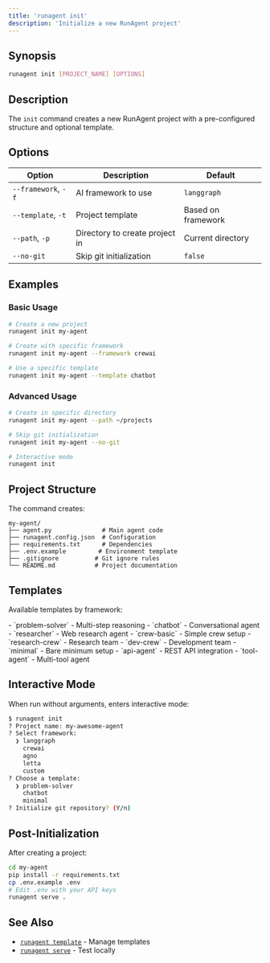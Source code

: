 ```yaml
---
title: 'runagent init'
description: 'Initialize a new RunAgent project'
---
```


## Synopsis

```bash
runagent init [PROJECT_NAME] [OPTIONS]
```

## Description

The `init` command creates a new RunAgent project with a pre-configured structure and optional template.

## Options

| Option | Description | Default |
|--------|-------------|---------|
| `--framework`, `-f` | AI framework to use | `langgraph` |
| `--template`, `-t` | Project template | Based on framework |
| `--path`, `-p` | Directory to create project in | Current directory |
| `--no-git` | Skip git initialization | `false` |

## Examples

### Basic Usage

```bash
# Create a new project
runagent init my-agent

# Create with specific framework
runagent init my-agent --framework crewai

# Use a specific template
runagent init my-agent --template chatbot
```

### Advanced Usage

```bash
# Create in specific directory
runagent init my-agent --path ~/projects

# Skip git initialization
runagent init my-agent --no-git

# Interactive mode
runagent init
```

## Project Structure

The command creates:

```
my-agent/
├── agent.py              # Main agent code
├── runagent.config.json  # Configuration
├── requirements.txt      # Dependencies
├── .env.example         # Environment template
├── .gitignore          # Git ignore rules
└── README.md           # Project documentation
```

## Templates

Available templates by framework:

<Tabs>
  <Tab title="LangGraph">
    - `problem-solver` - Multi-step reasoning
    - `chatbot` - Conversational agent
    - `researcher` - Web research agent
  </Tab>
  <Tab title="CrewAI">
    - `crew-basic` - Simple crew setup
    - `research-crew` - Research team
    - `dev-crew` - Development team
  </Tab>
  <Tab title="Custom">
    - `minimal` - Bare minimum setup
    - `api-agent` - REST API integration
    - `tool-agent` - Multi-tool agent
  </Tab>
</Tabs>

## Interactive Mode

When run without arguments, enters interactive mode:

```bash
$ runagent init
? Project name: my-awesome-agent
? Select framework: 
  ❯ langgraph
    crewai
    agno
    letta
    custom
? Choose a template:
  ❯ problem-solver
    chatbot
    minimal
? Initialize git repository? (Y/n)
```

## Post-Initialization

After creating a project:

```bash
cd my-agent
pip install -r requirements.txt
cp .env.example .env
# Edit .env with your API keys
runagent serve .
```

## See Also

- [`runagent template`](/cli/commands/template) - Manage templates
- [`runagent serve`](/cli/commands/serve) - Test locally